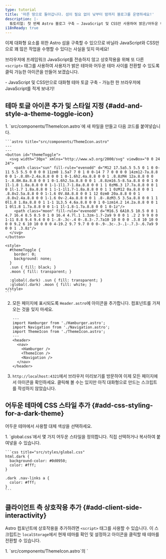 ```yaml
---
type: tutorial
title: '마른 땅으로 돌아갑니다. 섬이 필요 없이 낮부터 밤까지 블로그를 운영하세요!'
description: |-
  튜토리얼: 첫 번째 Astro 블로그 구축 — JavaScript 및 CSS만 사용하여 밝은/어두운 테마 토글 구축
i18nReady: true
---
```



이제 대화형 요소를 위한 Astro 섬을 구축할 수 있으므로 바닐라 JavaScript와 CSS만으로 꽤 많은 작업을 수행할 수 있다는 사실을 잊지 마세요!

브라우저에 프레임워크 JavaScript를 전송하지 않고 상호작용을 위해 또 다른 `<script>` 태그를 사용하여 사용자가 밝은 테마와 어두운 테마 사이를 전환할 수 있도록 클릭 가능한 아이콘을 만들어 보겠습니다.

<PreCheck>
  - JavaScript 및 CSS만으로 대화형 테마 토글 구축
  - 가능한 한 브라우저에 JavaScript를 적게 보내기!
</PreCheck>

## 테마 토글 아이콘 추가 및 스타일 지정 \{#add-and-style-a-theme-toggle-icon\}

<Steps>
1. `src/components/ThemeIcon.astro`에 새 파일을 만들고 다음 코드를 붙여넣습니다.

    ```astro title="src/components/ThemeIcon.astro"
    ---
    ---
    <button id="themeToggle">
      <svg width="30px" xmlns="http://www.w3.org/2000/svg" viewBox="0 0 24 24">
        <path class="sun" fill-rule="evenodd" d="M12 17.5a5.5 5.5 0 1 0 0-11 5.5 5.5 0 0 0 0 11zm0 1.5a7 7 0 1 0 0-14 7 7 0 0 0 0 14zm12-7a.8.8 0 0 1-.8.8h-2.4a.8.8 0 0 1 0-1.6h2.4a.8.8 0 0 1 .8.8zM4 12a.8.8 0 0 1-.8.8H.8a.8.8 0 0 1 0-1.6h2.5a.8.8 0 0 1 .8.8zm16.5-8.5a.8.8 0 0 1 0 1l-1.8 1.8a.8.8 0 0 1-1-1l1.7-1.8a.8.8 0 0 1 1 0zM6.3 17.7a.8.8 0 0 1 0 1l-1.7 1.8a.8.8 0 1 1-1-1l1.7-1.8a.8.8 0 0 1 1 0zM12 0a.8.8 0 0 1 .8.8v2.5a.8.8 0 0 1-1.6 0V.8A.8.8 0 0 1 12 0zm0 20a.8.8 0 0 1 .8.8v2.4a.8.8 0 0 1-1.6 0v-2.4a.8.8 0 0 1 .8-.8zM3.5 3.5a.8.8 0 0 1 1 0l1.8 1.8a.8.8 0 1 1-1 1L3.5 4.6a.8.8 0 0 1 0-1zm14.2 14.2a.8.8 0 0 1 1 0l1.8 1.7a.8.8 0 0 1-1 1l-1.8-1.7a.8.8 0 0 1 0-1z"/>
        <path class="moon" fill-rule="evenodd" d="M16.5 6A10.5 10.5 0 0 1 4.7 16.4 8.5 8.5 0 1 0 16.4 4.7l.1 1.3zm-1.7-2a9 9 0 0 1 .2 2 9 9 0 0 1-11 8.8 9.4 9.4 0 0 1-.8-.3c-.4 0-.8.3-.7.7a10 10 0 0 0 .3.8 10 10 0 0 0 9.2 6 10 10 0 0 0 4-19.2 9.7 9.7 0 0 0-.9-.3c-.3-.1-.7.3-.6.7a9 9 0 0 1 .3.8z"/>
      </svg>
    </button>

    <style>
      #themeToggle {
        border: 0;
        background: none;
      }
      .sun { fill: black; }
      .moon { fill: transparent; }
      
      :global(.dark) .sun { fill: transparent; }
      :global(.dark) .moon { fill: white; }
    </style>
    ```

2. 모든 페이지에 표시되도록 `Header.astro`에 아이콘을 추가합니다. 컴포넌트를 가져오는 것을 잊지 마세요.

    ```astro title="src/components/Header.astro" ins={4,9}
    ---
    import Hamburger from './Hamburger.astro';
    import Navigation from './Navigation.astro';
    import ThemeIcon from './ThemeIcon.astro';
    ---
    <header>
      <nav>
        <Hamburger />
        <ThemeIcon />
        <Navigation />
      </nav>
    </header>
    ```

3. `http://localhost:4321`에서 브라우저 미리보기를 방문하여 이제 모든 페이지에서 아이콘을 확인하세요. 클릭해 볼 수는 있지만 아직 대화형으로 만드는 스크립트를 작성하지 않았습니다.
</Steps>

## 어두운 테마에 CSS 스타일 추가 \{#add-css-styling-for-a-dark-theme\}

어두운 테마에서 사용할 대체 색상을 선택하세요.

<Steps>
1. `global.css`에서 몇 가지 어두운 스타일을 정의합니다. 직접 선택하거나 복사하여 붙여넣을 수 있습니다.

    ```css title="src/styles/global.css"
    html.dark {
      background-color: #0d0950;
      color: #fff;
    }

    .dark .nav-links a {
      color: #fff;
    }
    ```
</Steps>

## 클라이언트 측 상호작용 추가 \{#add-client-side-interactivity\}

Astro 컴포넌트에 상호작용을 추가하려면 `<script>` 태그를 사용할 수 있습니다. 이 스크립트는 `localStorage`에서 현재 테마를 확인 및 설정하고 아이콘을 클릭할 때 테마를 전환할 수 있습니다.

<Steps>
1. `src/components/ThemeIcon.astro`의 `<style>` 태그 뒤에 다음 `<script>` 태그를 추가합니다.

    ```astro title="src/components/ThemeIcon.astro" ins={9-37}
    <style>
      .sun { fill: black; }
      .moon { fill: transparent; }

      :global(.dark) .sun { fill: transparent; }
      :global(.dark) .moon { fill: white; }
    </style>

    <script is:inline>
      const theme = (() => {
        if (typeof localStorage !== 'undefined' && localStorage.getItem('theme')) {
          return localStorage.getItem('theme');
        }
        if (window.matchMedia('(prefers-color-scheme: dark)').matches) {
          return 'dark';
        }
          return 'light';
      })();
          
      if (theme === 'light') {
        document.documentElement.classList.remove('dark');
      } else {
        document.documentElement.classList.add('dark');
      }

      window.localStorage.setItem('theme', theme);

      const handleToggleClick = () => {
        const element = document.documentElement;
        element.classList.toggle("dark");
        
        const isDark = element.classList.contains("dark");
        localStorage.setItem("theme", isDark ? "dark" : "light");
      }

      document.getElementById("themeToggle").addEventListener("click", handleToggleClick);
    </script>
    ```

2. `http://localhost:4321`에서 브라우저 미리보기를 확인하고 테마 아이콘을 클릭하세요. 밝은 테마와 어두운 테마 간에 변경할 수 있는지 확인하세요.
</Steps>

<Box icon="question-mark">

### 지식 테스트 \{#test-your-knowledge\}

다음 각 문장이 Astro `<script>` 태그, UI 프레임워크 컴포넌트 또는 둘 다를 설명하는지 선택하세요.

1. 웹사이트에 대화형 UI 요소를 포함할 수 있습니다.

    <MultipleChoice>
      <Option>
        Astro `<script>` 태그
      </Option>
      <Option>
        UI 프레임워크 컴포넌트
      </Option>
      <Option isCorrect>
        둘 다
      </Option>
    </MultipleChoice>

2. JavaScript를 클라이언트에 보내고 브라우저에서 실행하기 위해 `client:`를 포함하지 않는 한 사이트에 정적 요소가 생성됩니다.

    <MultipleChoice>
      <Option>
        Astro `<script>` 태그
      </Option>
      <Option isCorrect>
        UI 프레임워크 컴포넌트
      </Option>
      <Option>
        둘 다
      </Option>
    </MultipleChoice>

3. 이를 통해 해당 기술 스택을 사용하여 완전히 새로운 프로젝트를 시작할 필요 없이 새로운 프레임워크를 "시험해 볼" 수 있습니다.

    <MultipleChoice>
      <Option>
        Astro `<script>` 태그
      </Option>
      <Option isCorrect>
        UI 프레임워크 컴포넌트
      </Option>
      <Option>
        둘 다
      </Option>
    </MultipleChoice>

4. 이를 통해 다른 프레임워크에서 작성한 코드를 재사용할 수 있으며 종종 사이트에 바로 넣을 수 있습니다.

    <MultipleChoice>
      <Option>
        Astro `<script>` 태그
      </Option>
      <Option isCorrect>
        UI 프레임워크 컴포넌트
      </Option>
      <Option>
        둘 다
      </Option>
    </MultipleChoice>

5. 이를 통해 다른 JavaScript 프레임워크를 알거나 배울 필요 없이 대화형 기능을 추가할 수 있습니다.

    <MultipleChoice>
      <Option isCorrect>
        Astro `<script>` 태그
      </Option>
      <Option>
        UI 프레임워크 컴포넌트
      </Option>
      <Option>
        둘 다
      </Option>
    </MultipleChoice>
</Box>

<Box icon="check-list">

## 체크리스트 \{#checklist\}

<Checklist>
- [ ] 프레임워크를 추가하고 싶지 않을 때 상호작용을 위해 JavaScript를 사용할 수 있습니다.
</Checklist>
</Box>

### 추가 자료 \{#resources\}

- [Astro의 클라이언트 측 `<script>`](/ko/guides/client-side-scripts/)
